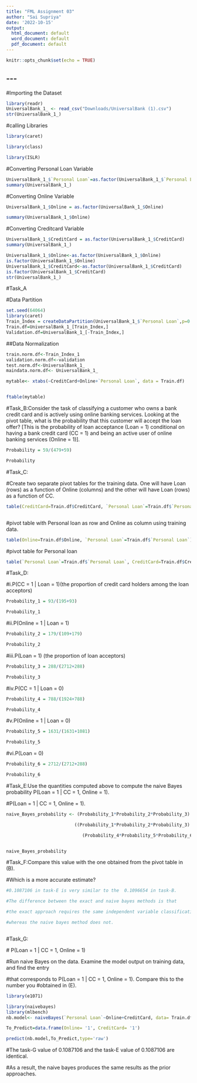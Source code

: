 ```yaml
---
title: "FML Assignment 03"
author: "Sai Supriya"
date: '2022-10-15'
output:
  html_document: default
  word_document: default
  pdf_document: default
---
```


```r
knitr::opts_chunk$set(echo = TRUE)
```

## \-\--

#Importing the Dataset

```r
library(readr)
UniversalBank_1_ <- read_csv("Downloads/UniversalBank (1).csv")
str(UniversalBank_1_)


```

#calling Libraries

```r
library(caret)

library(class)

library(ISLR)

```

#Converting Personal Loan Variable

```r
UniversalBank_1_$`Personal Loan`=as.factor(UniversalBank_1_$`Personal Loan`)
summary(UniversalBank_1_)
```

#Converting Online Variable

```r
UniversalBank_1_$Online = as.factor(UniversalBank_1_$Online) 

summary(UniversalBank_1_$Online)
```

#Converting Creditcard Variable

```r
UniversalBank_1_$CreditCard = as.factor(UniversalBank_1_$CreditCard) 
summary(UniversalBank_1_)

UniversalBank_1_$Online<-as.factor(UniversalBank_1_$Online)
is.factor(UniversalBank_1_$Online)
UniversalBank_1_$CreditCard<-as.factor(UniversalBank_1_$CreditCard)
is.factor(UniversalBank_1_$CreditCard)
str(UniversalBank_1_)


```

#Task_A

#Data Partition

```r
set.seed(64064)
library(caret)
Train_Index = createDataPartition(UniversalBank_1_$`Personal Loan`,p=0.60, list = FALSE) # 60% reserved for Train
Train.df=UniversalBank_1_[Train_Index,]
Validation.df=UniversalBank_1_[-Train_Index,]

```
##Data Normalization

```r
train.norm.df<-Train_Index_1
validation.norm.df<-validation
test.norm.df<-UniversalBank_1_
maindata.norm.df<- UniversalBank_1_

```

```r

mytable<- xtabs(~CreditCard+Online+`Personal Loan`, data = Train.df)


ftable(mytable)

```

#Task_B:Consider the task of classifying a customer who owns a bank credit card and is actively using 
online banking services. Looking at the pivot table, what is the probability that this customer 
will accept the loan offer? [This is the probability of loan acceptance (Loan = 1) conditional on 
having a bank credit card (CC = 1) and being an active user of online banking services (Online 
= 1)]. 

```r
Probability = 59/(479+59)

Probability

```

#Task_C:

#Create two separate pivot tables for the training data. One will have Loan (rows) as a 
function of Online (columns) and the other will have Loan (rows) as a function of CC. 
```r
table(CreditCard=Train.df$CreditCard, `Personal Loan`=Train.df$`Personal Loan`)



```

#pivot table with Personal loan as row and Online as column using training data.

```r
table(Online=Train.df$Online, `Personal Loan`=Train.df$`Personal Loan`)


```

#pivot table for Personal loan

```r
table(`Personal Loan`=Train.df$`Personal Loan`, CreditCard=Train.df$CreditCard)
```

#Task_D:

#i.P(CC = 1 \| Loan = 1)(the proportion of credit card holders among the loan acceptors)

```r
Probability_1 = 93/(195+93)

Probability_1

```

#ii.P(Online = 1 \| Loan = 1)

```r
Probability_2 = 179/(109+179)

Probability_2

```

#iii.P(Loan = 1) (the proportion of loan acceptors)

```r
Probability_3 = 288/(2712+288)

Probability_3

```

#iv.P(CC = 1 \| Loan = 0)

```r
Probability_4 = 788/(1924+788)

Probability_4

```

#v.P(Online = 1 \| Loan = 0)

```r
Probability_5 = 1631/(1631+1081)

Probability_5
```

#vi.P(Loan = 0)

```r
Probability_6 = 2712/(2712+288)

Probability_6
```

#Task_E:Use the quantities computed above to compute the naive Bayes probability P(Loan = 1 | CC 
= 1, Online = 1). 

#P(Loan = 1 \| CC = 1, Online = 1).

```r
naive_Bayes_probability <- (Probability_1*Probability_2*Probability_3) / 

                          ((Probability_1*Probability_2*Probability_3) + 

                             (Probability_4*Probability_5*Probability_6))


naive_Bayes_probability
```

#Task_F:Compare this value with the one obtained from the pivot table in (B).

#Which is a more accurate estimate?

```r
#0.1087106 in task-E is very similar to the  0.1096654 in task-B.

#The difference between the exact and naive bayes methods is that

#the exact approach requires the same independent variable classifications to predict, 

#whereas the naive bayes method does not.



```

#Task_G:

\# P(Loan = 1 \| CC = 1, Online = 1)

#Run naive Bayes on the data. Examine the model output on training data, and find the entry

#that corresponds to P(Loan = 1 \| CC = 1, Online = 1). Compare this to the number you
#obtained in (E).

```r
library(e1071)

```

```r

library(naivebayes)
library(mlbench)
nb.model<- naiveBayes(`Personal Loan`~Online+CreditCard, data= Train.df)

To_Predict=data.frame(Online= '1', CreditCard= '1')

predict(nb.model,To_Predict,type='raw')


```

#The task-G value of 0.1087106 and the task-E value of 0.1087106 are identical.

#As a result, the naive bayes produces the same results as the prior approaches.
